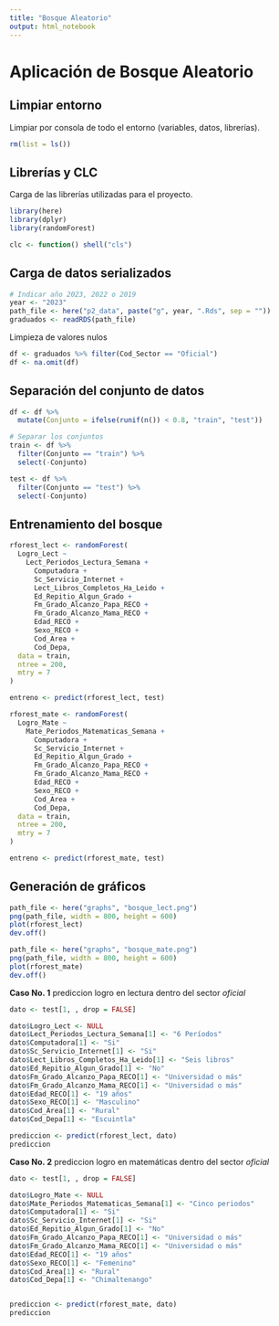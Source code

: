 ```yaml
---
title: "Bosque Aleatorio"
output: html_notebook
---
```


# Aplicación de Bosque Aleatorio

## Limpiar entorno
Limpiar por consola de todo el entorno (variables, datos, librerías).
```r
rm(list = ls())
```

## Librerías  y CLC
Carga de las librerías utilizadas para el proyecto.
```r
library(here)
library(dplyr)
library(randomForest)

clc <- function() shell("cls")
```

## Carga de datos serializados 
```r
# Indicar año 2023, 2022 o 2019
year <- "2023"
path_file <- here("p2_data", paste("g", year, ".Rds", sep = ""))
graduados <- readRDS(path_file)
```

Limpieza de valores nulos
```r
df <- graduados %>% filter(Cod_Sector == "Oficial")
df <- na.omit(df)
```

## Separación del conjunto de datos

```r
df <- df %>%
  mutate(Conjunto = ifelse(runif(n()) < 0.8, "train", "test"))

# Separar los conjuntos
train <- df %>%
  filter(Conjunto == "train") %>%
  select(-Conjunto)

test <- df %>%
  filter(Conjunto == "test") %>%
  select(-Conjunto)
```

## Entrenamiento del bosque

```r
rforest_lect <- randomForest(
  Logro_Lect ~
    Lect_Periodos_Lectura_Semana +
      Computadora +
      Sc_Servicio_Internet +
      Lect_Libros_Completos_Ha_Leido +
      Ed_Repitio_Algun_Grado +
      Fm_Grado_Alcanzo_Papa_RECO +
      Fm_Grado_Alcanzo_Mama_RECO +
      Edad_RECO +
      Sexo_RECO +
      Cod_Area +
      Cod_Depa,
  data = train,
  ntree = 200,
  mtry = 7
)

entreno <- predict(rforest_lect, test)
```

```r
rforest_mate <- randomForest(
  Logro_Mate ~
    Mate_Periodos_Matematicas_Semana +
      Computadora +
      Sc_Servicio_Internet +
      Ed_Repitio_Algun_Grado +
      Fm_Grado_Alcanzo_Papa_RECO +
      Fm_Grado_Alcanzo_Mama_RECO +
      Edad_RECO +
      Sexo_RECO +
      Cod_Area +
      Cod_Depa,
  data = train,
  ntree = 200,
  mtry = 7
)

entreno <- predict(rforest_mate, test)
```

## Generación de gráficos
```r
path_file <- here("graphs", "bosque_lect.png")
png(path_file, width = 800, height = 600)
plot(rforest_lect)
dev.off()

path_file <- here("graphs", "bosque_mate.png")
png(path_file, width = 800, height = 600)
plot(rforest_mate)
dev.off()
```

**Caso No. 1** prediccion logro en lectura dentro del sector *oficial*
```r
dato <- test[1, , drop = FALSE]

dato$Logro_Lect <- NULL
dato$Lect_Periodos_Lectura_Semana[1] <- "6 Períodos"
dato$Computadora[1] <- "Si"
dato$Sc_Servicio_Internet[1] <- "Si"
dato$Lect_Libros_Completos_Ha_Leido[1] <- "Seis libros"
dato$Ed_Repitio_Algun_Grado[1] <- "No"
dato$Fm_Grado_Alcanzo_Papa_RECO[1] <- "Universidad o más"
dato$Fm_Grado_Alcanzo_Mama_RECO[1] <- "Universidad o más"
dato$Edad_RECO[1] <- "19 años"
dato$Sexo_RECO[1] <- "Masculino"
dato$Cod_Area[1] <- "Rural"
dato$Cod_Depa[1] <- "Escuintla"

prediccion <- predict(rforest_lect, dato)
prediccion
```


**Caso No. 2** prediccion logro en matemáticas dentro del sector *oficial*
```r
dato <- test[1, , drop = FALSE]

dato$Logro_Mate <- NULL
dato$Mate_Periodos_Matematicas_Semana[1] <- "Cinco periodos"
dato$Computadora[1] <- "Si"
dato$Sc_Servicio_Internet[1] <- "Si"
dato$Ed_Repitio_Algun_Grado[1] <- "No"
dato$Fm_Grado_Alcanzo_Papa_RECO[1] <- "Universidad o más"
dato$Fm_Grado_Alcanzo_Mama_RECO[1] <- "Universidad o más"
dato$Edad_RECO[1] <- "19 años"
dato$Sexo_RECO[1] <- "Femenino"
dato$Cod_Area[1] <- "Rural"
dato$Cod_Depa[1] <- "Chimaltenango"


prediccion <- predict(rforest_mate, dato)
prediccion
```
